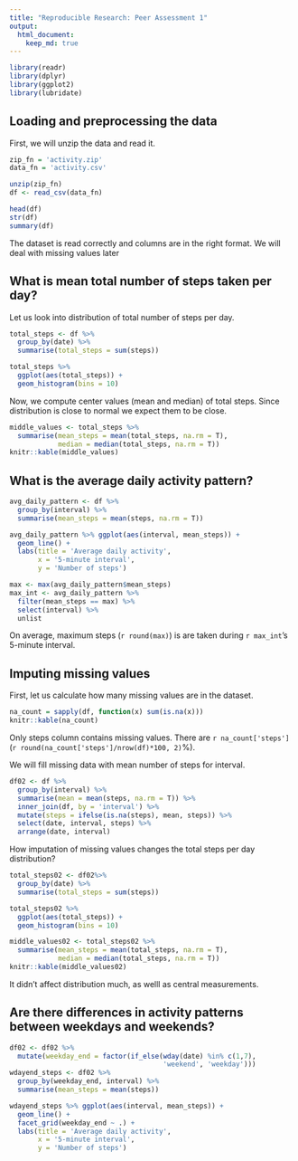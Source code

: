 ```yaml
---
title: "Reproducible Research: Peer Assessment 1"
output: 
  html_document:
    keep_md: true
---
```


```r
library(readr)
library(dplyr)
library(ggplot2)
library(lubridate)
```
## Loading and preprocessing the data

First, we will unzip the data and read it.

```r
zip_fn = 'activity.zip'
data_fn = 'activity.csv'

unzip(zip_fn)
df <- read_csv(data_fn)

head(df)
str(df)
summary(df)
```

The dataset is read correctly and columns are in the right format. We will deal with missing values later

## What is mean total number of steps taken per day?

Let us look into distribution of total number of steps per day.

```r
total_steps <- df %>%
  group_by(date) %>%
  summarise(total_steps = sum(steps))

total_steps %>% 
  ggplot(aes(total_steps)) + 
  geom_histogram(bins = 10)
```

Now, we compute center values (mean and median) of total steps. Since distribution is close to normal we expect them to be close.

```r
middle_values <- total_steps %>% 
  summarise(mean_steps = mean(total_steps, na.rm = T), 
            median = median(total_steps, na.rm = T))
knitr::kable(middle_values)
```

## What is the average daily activity pattern?

```r
avg_daily_pattern <- df %>%
  group_by(interval) %>%
  summarise(mean_steps = mean(steps, na.rm = T))

avg_daily_pattern %>% ggplot(aes(interval, mean_steps)) +
  geom_line() +
  labs(title = 'Average daily activity', 
       x = '5-minute interval', 
       y = 'Number of steps')
```

```r
max <- max(avg_daily_pattern$mean_steps)
max_int <- avg_daily_pattern %>% 
  filter(mean_steps == max) %>% 
  select(interval) %>% 
  unlist
```

On average, maximum steps (`r round(max)`) is are taken during `r max_int`'s 5-minute interval.

## Imputing missing values

First, let us calculate how many missing values are in the dataset.

```r
na_count = sapply(df, function(x) sum(is.na(x)))
knitr::kable(na_count)
```
Only steps column contains missing values. There are `r na_count['steps']` (`r round(na_count['steps']/nrow(df)*100, 2)`%).

We will fill missing data with mean number of steps for interval.

```r
df02 <- df %>% 
  group_by(interval) %>%
  summarise(mean = mean(steps, na.rm = T)) %>% 
  inner_join(df, by = 'interval') %>%
  mutate(steps = ifelse(is.na(steps), mean, steps)) %>%
  select(date, interval, steps) %>%
  arrange(date, interval)
```

How imputation of missing values changes the total steps per day distribution?

```r
total_steps02 <- df02%>%
  group_by(date) %>%
  summarise(total_steps = sum(steps))

total_steps02 %>% 
  ggplot(aes(total_steps)) + 
  geom_histogram(bins = 10)
```

```r
middle_values02 <- total_steps02 %>% 
  summarise(mean_steps = mean(total_steps, na.rm = T), 
            median = median(total_steps, na.rm = T))
knitr::kable(middle_values02)
```

It didn't affect distribution much, as welll as central measurements.

## Are there differences in activity patterns between weekdays and weekends?

```r
df02 <- df02 %>% 
  mutate(weekday_end = factor(if_else(wday(date) %in% c(1,7), 
                                      'weekend', 'weekday')))
wdayend_steps <- df02 %>%
  group_by(weekday_end, interval) %>%
  summarise(mean_steps = mean(steps))

wdayend_steps %>% ggplot(aes(interval, mean_steps)) +
  geom_line() +
  facet_grid(weekday_end ~ .) +
  labs(title = 'Average daily activity', 
       x = '5-minute interval', 
       y = 'Number of steps')
```